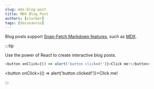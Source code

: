 ```yaml
---
slug: mdx-blog-post
title: MDX Blog Post
authors: [slorber]
tags: [docusaurus]
---
```


Blog posts support [Snap-Fetch Markdown features](https://docusaurus.io/docs/markdown-features), such as [MDX](https://mdxjs.com/).

:::tip

Use the power of React to create interactive blog posts.

```js
<button onClick={() => alert('button clicked!')}>Click me!</button>
```

<button onClick={() => alert('button clicked!')}>Click me!</button>

:::
